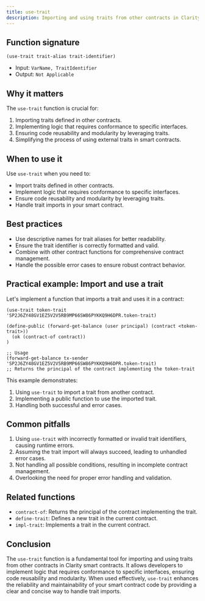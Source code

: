 ```yaml
---
title: use-trait
description: Importing and using traits from other contracts in Clarity smart contracts.
---
```


## Function signature

```clarity
(use-trait trait-alias trait-identifier)
```

- Input: `VarName, TraitIdentifier`
- Output: `Not Applicable`

## Why it matters

The `use-trait` function is crucial for:

1. Importing traits defined in other contracts.
2. Implementing logic that requires conformance to specific interfaces.
3. Ensuring code reusability and modularity by leveraging traits.
4. Simplifying the process of using external traits in smart contracts.

## When to use it

Use `use-trait` when you need to:

- Import traits defined in other contracts.
- Implement logic that requires conformance to specific interfaces.
- Ensure code reusability and modularity by leveraging traits.
- Handle trait imports in your smart contract.

## Best practices

- Use descriptive names for trait aliases for better readability.
- Ensure the trait identifier is correctly formatted and valid.
- Combine with other contract functions for comprehensive contract management.
- Handle the possible error cases to ensure robust contract behavior.

## Practical example: Import and use a trait

Let's implement a function that imports a trait and uses it in a contract:

```clarity
(use-trait token-trait 'SP2J6ZY48GV1EZ5V2V5RB9MP66SW86PYKKQ9H6DPR.token-trait)

(define-public (forward-get-balance (user principal) (contract <token-trait>))
  (ok (contract-of contract))
)

;; Usage
(forward-get-balance tx-sender 'SP2J6ZY48GV1EZ5V2V5RB9MP66SW86PYKKQ9H6DPR.token-trait)
;; Returns the principal of the contract implementing the token-trait
```

This example demonstrates:
1. Using `use-trait` to import a trait from another contract.
2. Implementing a public function to use the imported trait.
3. Handling both successful and error cases.

## Common pitfalls

1. Using `use-trait` with incorrectly formatted or invalid trait identifiers, causing runtime errors.
2. Assuming the trait import will always succeed, leading to unhandled error cases.
3. Not handling all possible conditions, resulting in incomplete contract management.
4. Overlooking the need for proper error handling and validation.

## Related functions

- `contract-of`: Returns the principal of the contract implementing the trait.
- `define-trait`: Defines a new trait in the current contract.
- `impl-trait`: Implements a trait in the current contract.

## Conclusion

The `use-trait` function is a fundamental tool for importing and using traits from other contracts in Clarity smart contracts. It allows developers to implement logic that requires conformance to specific interfaces, ensuring code reusability and modularity. When used effectively, `use-trait` enhances the reliability and maintainability of your smart contract code by providing a clear and concise way to handle trait imports.